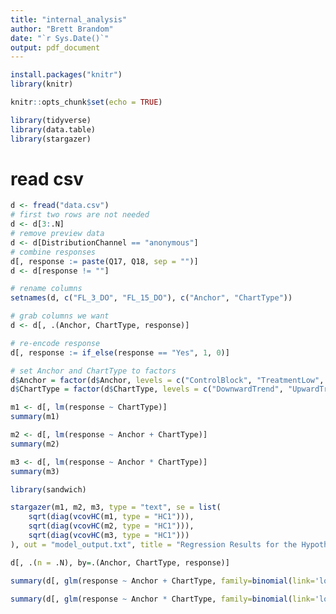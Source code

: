 ```yaml
---
title: "internal_analysis"
author: "Brett Brandom"
date: "`r Sys.Date()`"
output: pdf_document
---
```


```r
install.packages("knitr")
library(knitr)

knitr::opts_chunk$set(echo = TRUE)
```

```r
library(tidyverse)
library(data.table)
library(stargazer)
```

# read csv

```r
d <- fread("data.csv")
# first two rows are not needed
d <- d[3:.N]
# remove preview data
d <- d[DistributionChannel == "anonymous"]
# combine responses
d[, response := paste(Q17, Q18, sep = "")]
d <- d[response != ""]

# rename columns
setnames(d, c("FL_3_DO", "FL_15_DO"), c("Anchor", "ChartType"))

# grab columns we want
d <- d[, .(Anchor, ChartType, response)]

# re-encode response
d[, response := if_else(response == "Yes", 1, 0)]

# set Anchor and ChartType to factors
d$Anchor = factor(d$Anchor, levels = c("ControlBlock", "TreatmentLow", "TreatmentHigh"))
d$ChartType = factor(d$ChartType, levels = c("DownwardTrend", "UpwardTrend"))
```


```r
m1 <- d[, lm(response ~ ChartType)]
summary(m1)

```

```r
m2 <- d[, lm(response ~ Anchor + ChartType)]
summary(m2)
```

```r
m3 <- d[, lm(response ~ Anchor * ChartType)]
summary(m3)
```

```r
library(sandwich)

stargazer(m1, m2, m3, type = "text", se = list(
    sqrt(diag(vcovHC(m1, type = "HC1"))),
    sqrt(diag(vcovHC(m2, type = "HC1"))),
    sqrt(diag(vcovHC(m3, type = "HC1")))
), out = "model_output.txt", title = "Regression Results for the Hypothetical Business Scenario Experiment", dep.var.labels = "Perceived Success of Q4 Sales", notes = "Regression results from a 3x2 factorial experiment.")
```

```r
d[, .(n = .N), by=.(Anchor, ChartType, response)]
```

```r
summary(d[, glm(response ~ Anchor + ChartType, family=binomial(link='logit'))])
```

```r
summary(d[, glm(response ~ Anchor * ChartType, family=binomial(link='logit'))])
```


